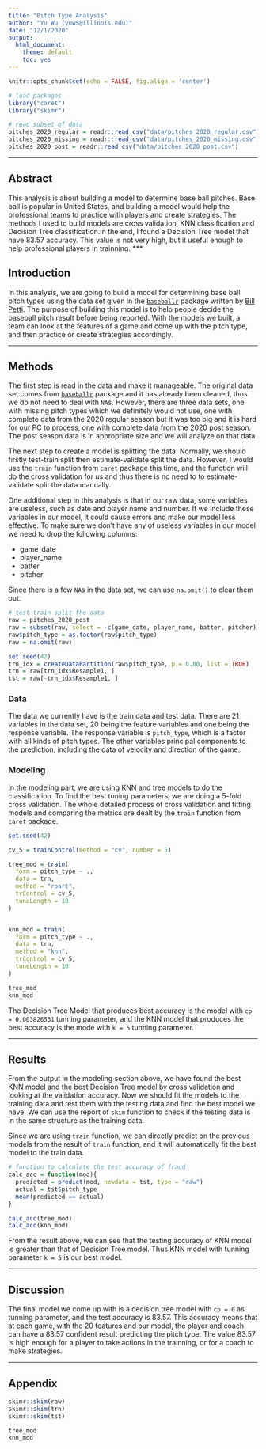 ---
title: "Pitch Type Analysis"
author: "Yu Wu (yuw5@illinois.edu)"
date: "12/1/2020"
output:
  html_document: 
    theme: default
    toc: yes
---

```{r, setup, include = FALSE}
knitr::opts_chunk$set(echo = FALSE, fig.align = 'center')
```

```{r, load-packages, include = FALSE}
# load packages
library("caret")
library("skimr")
```

```{r read-data, warning = FALSE, message = FALSE}
# read subset of data
pitches_2020_regular = readr::read_csv("data/pitches_2020_regular.csv")
pitches_2020_missing = readr::read_csv("data/pitches_2020_missing.csv")
pitches_2020_post = readr::read_csv("data/pitches_2020_post.csv")
```

***

## Abstract

This analysis is about building a model to determine base ball pitches. Base ball is popular in United States, and building a model would help the professional teams to practice with players and create strategies. The methods I used to build models are cross validation, KNN classification and Decision Tree classification.In the end, I found a Decision Tree model that have $83.57%$ accuracy. This value is not very high, but it useful enough to help professional players in trainning.
***

## Introduction

In this analysis, we are going to build a model for determining base ball pitch types using the data set given in the [`baseballr`](https://billpetti.github.io/baseballr/) package written by [Bill Petti](https://billpetti.github.io/). The purpose of building this model is to help people decide the baseball pitch result before being reported. With the models we built, a team can look at the features of a game and come up with the pitch type, and then practice or create strategies accordingly. 

***

## Methods

The first step is read in the data and make it manageable. The original data set comes from [`baseballr`](https://billpetti.github.io/baseballr/) package and it has already been cleaned, thus we do not need to deal with `NA`s. However, there are three data sets, one with missing pitch types which we definitely would not use, one with complete data from the 2020 regular season but it was too big and it is hard for our PC to process, one with complete data from the 2020 post season. The post season data is in appropriate size and we will analyze on that data.

The next step to create a model is splitting the data. Normally, we should firstly test-train split then estimate-validate split the data. However, I would use the `train` function from `caret` package this time, and the function will do the cross validation for us and thus there is no need to to estimate-validate split the data manually. 

One additional step in this analysis is that in our raw data, some variables are useless, such as date and player name and number. If we include these variables in our model, it could cause errors and make our model less effective. To make sure we don't have any of useless variables in our model we need to drop the following columns:

- game_date
- player_name
- batter
- pitcher

Since there is a few `NA`s in the data set, we can use `na.omit()` to clear them out.

```{r, echo=TRUE}
# test train split the data
raw = pitches_2020_post
raw = subset(raw, select = -c(game_date, player_name, batter, pitcher))
raw$pitch_type = as.factor(raw$pitch_type)
raw = na.omit(raw)

set.seed(42)
trn_idx = createDataPartition(raw$pitch_type, p = 0.80, list = TRUE)
trn = raw[trn_idx$Resample1, ]
tst = raw[-trn_idx$Resample1, ]
```


### Data

The data we currently have is the train data and test data. There are 21 variables in the data set, 20 being the feature variables and one being the response variable. The response variable is `pitch_type`, which is a factor with all kinds of pitch types. The other variables principal components to the prediction, including the data of velocity and direction of the game.


### Modeling

In the modeling part, we are using KNN and tree models to do the classification. To find the best tuning parameters, we are doing a 5-fold cross validation. The whole detailed process of cross validation and fitting models and comparing the metrics are dealt by the `train` function from `caret` package.

```{r}
set.seed(42)

cv_5 = trainControl(method = "cv", number = 5)

tree_mod = train(
  form = pitch_type ~ .,
  data = trn,
  method = "rpart",
  trControl = cv_5,
  tuneLength = 10
)


knn_mod = train(
  form = pitch_type ~ .,
  data = trn,
  method = "knn",
  trControl = cv_5,
  tuneLength = 10
)
```

```{r}
tree_mod
knn_mod
```

The Decision Tree Model that produces best accuracy is the model with `cp = 0.003826531` tunning parameter, and the KNN model that produces the best accuracy is the mode with `k = 5` tunning parameter.

***

## Results

From the output in the modeling section above, we have found the best KNN model and the best Decision Tree model by cross validation and looking at the validation accuracy. Now we should fit the models to the training data and test them with the testing data and find the best model we have. We can use the report of `skim` function to check if the testing data is in the same structure as the training data. 

Since we are using `train` function, we can directly predict on the previous models from the result of `train` function, and it will automatically fit the best model to the train data. 

```{r}
# function to calculate the test accuracy of fraud
calc_acc = function(mod){
  predicted = predict(mod, newdata = tst, type = "raw")
  actual = tst$pitch_type
  mean(predicted == actual)
}
```


```{r, echo = TRUE}
calc_acc(tree_mod)
calc_acc(knn_mod)
```

From the result above, we can see that the testing accuracy of KNN model is greater than that of Decision Tree model. Thus KNN model with tunning parameter `k = 5` is our best model.


***

## Discussion

The final model we come up with is a decision tree model with `cp = 0` as tunning parameter, and the test accuracy is $83.57%$. This accuracy means that at each game, with the 20 features and our model, the player and coach can have a $83.57%$ confident result predicting the pitch type. The value $83.57%$ is high enough for a player to take actions in the trainning, or for a coach to make strategies. 

***

## Appendix

```{r, echo=TRUE}

skimr::skim(raw)
skimr::skim(trn)
skimr::skim(tst)

tree_mod
knn_mod
```

